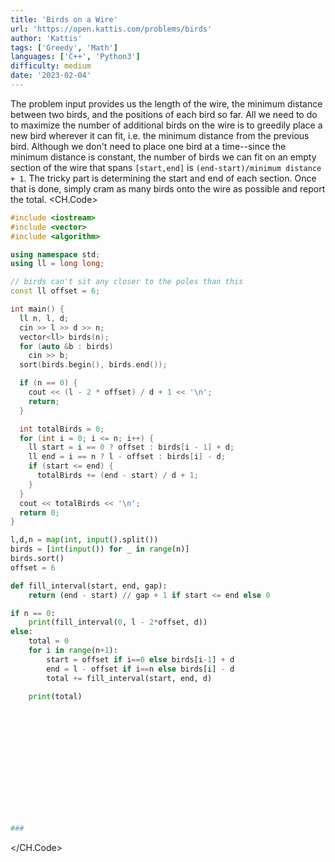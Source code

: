 ```yaml
---
title: 'Birds on a Wire'
url: 'https://open.kattis.com/problems/birds'
author: 'Kattis'
tags: ['Greedy', 'Math'] 
languages: ['C++', 'Python3']
difficulty: medium
date: '2023-02-04'
---
```

The problem input provides us the length of the wire, the minimum distance between two birds, and the positions of each bird so far.
All we need to do to maximize the number of additional birds on the wire is to greedily place a new bird wherever it can fit, i.e. the minimum distance from the previous bird.
Although we don't need to place one bird at a time--since the minimum distance is constant, the number of birds we can fit on an empty section of the wire that spans `[start,end]` is `(end-start)/minimum distance + 1`.
The tricky part is determining the start and end of each section. Once that is done, simply cram as many birds onto the wire as possible and report the total.
<CH.Code>

```cpp birds.cpp
#include <iostream>
#include <vector>
#include <algorithm>

using namespace std;
using ll = long long;

// birds can't sit any closer to the poles than this
const ll offset = 6;

int main() {
  ll n, l, d;
  cin >> l >> d >> n;
  vector<ll> birds(n);
  for (auto &b : birds)
    cin >> b;
  sort(birds.begin(), birds.end());

  if (n == 0) {
    cout << (l - 2 * offset) / d + 1 << '\n';
    return;
  }

  int totalBirds = 0;
  for (int i = 0; i <= n; i++) {
    ll start = i == 0 ? offset : birds[i - 1] + d;
    ll end = i == n ? l - offset : birds[i] - d;
    if (start <= end) {
      totalBirds += (end - start) / d + 1;
    }
  }
  cout << totalBirds << '\n';
  return 0;
}
```


```py birds.py
l,d,n = map(int, input().split())
birds = [int(input()) for _ in range(n)]
birds.sort()
offset = 6

def fill_interval(start, end, gap):
    return (end - start) // gap + 1 if start <= end else 0

if n == 0:
    print(fill_interval(0, l - 2*offset, d))
else:
    total = 0
    for i in range(n+1):
        start = offset if i==0 else birds[i-1] + d
        end = l - offset if i==n else birds[i] - d
        total += fill_interval(start, end, d)
        
    print(total)














###
```

</CH.Code>
